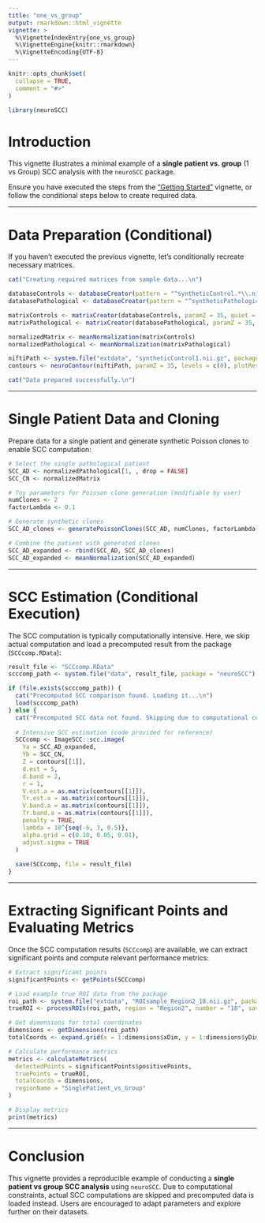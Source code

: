 ```yaml
---
title: "one_vs_group"
output: rmarkdown::html_vignette
vignette: >
  %\VignetteIndexEntry{one_vs_group}
  %\VignetteEngine{knitr::rmarkdown}
  %\VignetteEncoding{UTF-8}
---
```


```r
knitr::opts_chunk$set(
  collapse = TRUE,
  comment = "#>"
)
```

```r
library(neuroSCC)
```

# Introduction

This vignette illustrates a minimal example of a **single patient vs. group** (1 vs Group) SCC analysis with the `neuroSCC` package.

Ensure you have executed the steps from the ["Getting Started"](landing_vignette.html) vignette, or follow the conditional steps below to create required data.

---

# Data Preparation (Conditional)

If you haven't executed the previous vignette, let's conditionally recreate necessary matrices.

```r
cat("Creating required matrices from sample data...\n")

databaseControls <- databaseCreator(pattern = "^syntheticControl.*\\.nii\\.gz$", control = TRUE, quiet = TRUE)
databasePathological <- databaseCreator(pattern = "^syntheticPathological1\\.nii\\.gz$", control = FALSE, quiet = TRUE)

matrixControls <- matrixCreator(databaseControls, paramZ = 35, quiet = TRUE)
matrixPathological <- matrixCreator(databasePathological, paramZ = 35, quiet = TRUE)

normalizedMatrix <- meanNormalization(matrixControls)
normalizedPathological <- meanNormalization(matrixPathological)

niftiPath <- system.file("extdata", "syntheticControl1.nii.gz", package = "neuroSCC")
contours <- neuroContour(niftiPath, paramZ = 35, levels = c(0), plotResult = FALSE)

cat("Data prepared successfully.\n")
```

---

# Single Patient Data and Cloning

Prepare data for a single patient and generate synthetic Poisson clones to enable SCC computation:

```r
# Select the single pathological patient
SCC_AD <- normalizedPathological[1, , drop = FALSE]
SCC_CN <- normalizedMatrix

# Toy parameters for Poisson clone generation (modifiable by user)
numClones <- 2
factorLambda <- 0.1

# Generate synthetic clones
SCC_AD_clones <- generatePoissonClones(SCC_AD, numClones, factorLambda)

# Combine the patient with generated clones
SCC_AD_expanded <- rbind(SCC_AD, SCC_AD_clones)
SCC_AD_expanded <- meanNormalization(SCC_AD_expanded)
```

---

# SCC Estimation (Conditional Execution)

The SCC computation is typically computationally intensive. Here, we skip actual computation and load a precomputed result from the package (`SCCcomp.RData`):

```r
result_file <- "SCCcomp.RData"
scccomp_path <- system.file("data", result_file, package = "neuroSCC")

if (file.exists(scccomp_path)) {
  cat("Precomputed SCC comparison found. Loading it...\n")
  load(scccomp_path)
} else {
  cat("Precomputed SCC data not found. Skipping due to computational complexity.\n")
  
  # Intensive SCC estimation (code provided for reference)
  SCCcomp <- ImageSCC::scc.image(
    Ya = SCC_AD_expanded,
    Yb = SCC_CN,
    Z = contours[[1]],
    d.est = 5,
    d.band = 2,
    r = 1,
    V.est.a = as.matrix(contours[[1]]),
    Tr.est.a = as.matrix(contours[[1]]),
    V.band.a = as.matrix(contours[[1]]),
    Tr.band.a = as.matrix(contours[[1]]),
    penalty = TRUE,
    lambda = 10^{seq(-6, 3, 0.5)},
    alpha.grid = c(0.10, 0.05, 0.01),
    adjust.sigma = TRUE
  )
  
  save(SCCcomp, file = result_file)
}

```

---

# Extracting Significant Points and Evaluating Metrics

Once the SCC computation results (`SCCcomp`) are available, we can extract significant points and compute relevant performance metrics:

```r
# Extract significant points
significantPoints <- getPoints(SCCcomp)

# Load example true ROI data from the package
roi_path <- system.file("extdata", "ROIsample_Region2_18.nii.gz", package = "neuroSCC")
trueROI <- processROIs(roi_path, region = "Region2", number = "18", save = FALSE)

# Get dimensions for total coordinates
dimensions <- getDimensions(roi_path)
totalCoords <- expand.grid(x = 1:dimensions$xDim, y = 1:dimensions$yDim)

# Calculate performance metrics
metrics <- calculateMetrics(
  detectedPoints = significantPoints$positivePoints,
  truePoints = trueROI,
  totalCoords = dimensions,
  regionName = "SinglePatient_vs_Group"
)

# Display metrics
print(metrics)
```

---

# Conclusion

This vignette provides a reproducible example of conducting a **single patient vs group SCC analysis** using `neuroSCC`. Due to computational constraints, actual SCC computations are skipped and precomputed data is loaded instead. Users are encouraged to adapt parameters and explore further on their datasets.
